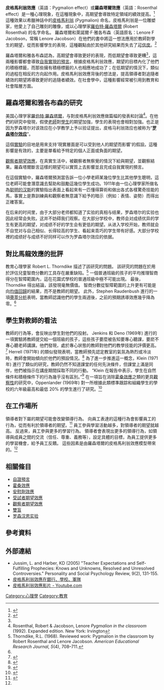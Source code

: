 {{refimprove|time=2018-07-11T15:33:25+00:00}}
{{noteTA
|t=zh-hans:皮格马利翁效应;zh-hant:皮格馬利翁效應;zh-hk:比馬龍效應
|1=zh-hant:皮格馬利翁;zh-hk:比馬龍;zh-tw:比馬龍;zh-cn:皮格马利翁
}}
'''皮格馬利翁效應'''（英語：Pygmalion effect）或'''羅森塔爾效應'''（英語：Rosenthal effect）是一種心理現象，在這種現象中，高期望會導致特定領域的績效提高。<ref name="Mitchell">{{cite book|last1=Mitchell|first1=Terence R.|last2=Daniels|first2=Denise|editor-last=Walter C. Borman|editor2=Daniel R. Ilgen|editor3=Richard J. Klimoski|title=Handbook of Psychology (volume 12)|publisher=John Wiley & Sons, Inc.|date=2003|pages=229|chapter=Motivation|isbn=0-471-38408-9}}</ref> 這種效果以希臘神話中的[[皮格馬利翁|皮格馬利翁]] (Pygmalion) 命名，皮格馬利翁是一位雕塑家，他愛上了自己雕刻的雕像，或以心理學家[[羅伯特·羅森塔爾|羅伯特·羅森塔爾]] (Robert Rosenthal) 的名字命名。 羅森塔爾和萊諾爾·F·雅各布森（英語原名：Lenore F Jacobson，常稱 Lenore Jacobson）在他們的書中將這一想法應用於教師對學生的期望，從而影響學生的表現，這種觀點由於其他研究結果而失去了[[信度|可信度]]。<ref name="#1">{{cite journal|title=Magnitude of teacher expectancy effects on pupil IQ as a function of the credibility of expectancy induction: A synthesis of findings from 18 experiments|url=https://archive.org/details/sim_journal-of-educational-psychology_1984-02_76_1/page/85|first1=Stephen W.|journal=Journal of Educational Psychology|doi=10.1037/0022-0663.76.1.85|year=1984|volume=76|pages=85–97|last1=Raudenbush}}</ref>

羅森塔爾和雅各布森認為，高期望會導致更好的表現，而低期望會導致更糟<ref name="Mitchell" />，這兩種影響都會導致[[自證預言|自我實現的預言]]。根據皮格馬利翁效應，期望的目標內化了他們的積極標籤，而那些擁有積極標籤的人也相應地成功了；在低期望的情況下，類似的過程在相反的方向起作用。皮格馬利翁效應背後的想法是，提高領導者對追隨者績效的期望將導致更好的追隨者績效。在社會學中，這種影響經常被引用到教育和社會階層方面。

== 羅森塔爾和雅各布森的研究 ==
美国心理学家[[羅伯特·羅森塔爾|羅伯特·羅森塔爾]]，与{{link-en|Lenore Jacobson|Lenore Jacobson|雷诺尔·雅各布森}}對皮格馬利翁效應做篇幅的發表和討論<ref>Rosenthal, Robert & Jacobson, Lenore ''Pygmalion in the classroom'' (1992). Expanded edition. New York: Irvington</ref>。在他們的研究中發現，假使[[老師|老師]]對[[學生|學生]]的期望加強，學生的表現也會相對加強。也正是因为罗森塔尔对该效应在小学教学上予以验证提出，皮格马利翁效应也被称为“'''[[自证预言|罗森塔尔效应]]'''”。

這個[[實驗|實驗]]的目地是用來支持'現實層面是可以受到他人的期望而影響'的假設。這種影響是有效的，主要是單看給予特定的個人正面或負面的期望。

[[觀察者期望效應|觀察者期望效應]]，在真實生活中，被觀察者無察覺的情況下給與期望，並觀察結果。羅森塔爾斷言這樣的期望可以實質上去影響並且完成自我實現的預言。

在這個實驗中，羅森塔爾預測當告訴一位小學老師某幾位學生比其他學生聰明，這位老師可能會潛意識去幫助和鼓勵這幾位學生成功。1911年由一位心理學家所做名為[[聪明的汉斯|聪明的汉斯]]的實驗指出表面上看起來有一匹懂得算術和做出各式各樣驚奇技能的馬，事實上是靠訓練員和觀察者無意識下給予的暗示（例如：表情、姿勢）而得出正確答案。

在后来的时间里，由于大部分老师都知道了实验的真相与结果，罗森塔尔的实验也因此经常会失败。这并不妨碍我们观察。在大部分学校中，教师会对成绩优异的学生有更高的期望，对成绩不好的学生会有更低的期望。从进入学校开始，教师就会不自觉对与自己相似、长得较高的学生、看起来乖巧的学生带有好感。大部分学校裡的成绩好与成绩不好同样可以作为罗森塔尔效应的依据。

== 對比馬龍效應的批評 ==
教育心理學家 Robert L. Thorndike 描述了該研究的問題。 該研究的問題在於用於評估兒童智商分數的工具存在嚴重缺陷。<ref name="Thorndike">Thorndike, R.L. (1968). Reviewed work: Pygmalion in the classroom by Robert Rosenthal and Lenore Jacobson. ''American Educational Research Journal, 5''(4), 708–711.</ref> 一個普通班級的孩子的平均推理智商得分在智障範圍內，這在花園式學校的普通班級中極不可能出現。 最後，Thorndike 得出結論，該發現毫無價值。 智商分數從智障範圍的上升更有可能是向[[均值回歸|均值回歸]]的結果，而不是教師的期望。 此外，Stephen Raudenbush 進行的一項[[元分析|薈萃分析]]表明，當教師認識他們的學生兩週後，之前的預期誘導效應幾乎降為零。<ref name="#1"/>

== 學生對教師的看法 ==
教師的行為等，會反映出學生對他們的投射。 Jenkins 和 Deno (1969年) 進行的一項實驗將教師提交給一個班級的孩子，這些孩子要麼被告知要專心聽課，要麽不專心聽老師講課。他們發現，處於專心狀態的教師對他們的教學技能的評價更高。<ref>{{cite journal|title=Influence of student behavior on teacher's self-evaluation|first1=Joseph R.|last2=Deno|first2=Stanley L.|journal=Journal of Educational Psychology|issue=6, Pt.1|doi=10.1037/h0028495|year=1969|volume=60|pages=439–442|last1=Jenkins}}</ref> Herrell (1971年) 的類似發現表明，當教師預先認定教室的氣氛為熱烈或冷淡時，教師會開始傾向於他們的預設情況。<ref>{{cite journal|title=Galatea in the Classroom: Student Expectations Affect Teacher Behavior|author=Herrell, James M.|url=http://eric.ed.gov/?id=ED056331|date=April 1971|journal=Proceedings of the Annual Convention of the American Psychological Association|issue=6(Pt. 2)|pages=521–522|access-date=2021-12-09|archive-date=2016-04-17|archive-url=https://web.archive.org/web/20160417165229/http://eric.ed.gov/?id=ED056331|dead-url=no}}</ref> 為了進一步推進這一概念，Klein (1971年) 進行了類似的研究，教師仍然不知道課堂的任何先決條件，但課堂上滿是同伴，他們被指示在講座期間採取不同的行動。 “Klein 在報告中表示，學生在自然條件和積極條件下的行為幾乎沒有區別。”<ref name="Good 1974 276–2772">{{cite book|last=Good|first=Jere E. Brophy, Thomas L.|title=Teacher-student relationships: causes and consequences|year=1974|publisher=Holt, Rinehart and Winston|location=London|isbn=0-03-085749-X|pages=276–277}}</ref> 在一項旨在消除[[霍桑效應|霍桑效應]]之類的更具[[观察性研究|觀察性]]的研究中，Oppenlander (1969年) 對一所根據此類標準跟踪和組織學生的學校的六年級最高和最低 20% 的學生進行了研究。<ref name="Good 1974 276–277">{{cite book|last=Good|first=Jere E. Brophy, Thomas L.|title=Teacher-student relationships: causes and consequences|year=1974|publisher=Holt, Rinehart and Winston|location=London|isbn=0-03-085749-X|pages=276–277}}</ref>

== 在工作場所 ==
領導者對下屬的期望可能會改變領導行為。 向員工表達的這種行為會影響員工的行為，從而有利於領導者的期望。<ref name="Bezuijen">{{cite journal|title=Pygmalion and Employee Learning: The Role of Leader Behaviors|url=https://archive.org/details/sim_journal-of-management_2009-10_35_5/page/1248|first1=Xander M.|last2=van den Berg|first2=Peter T.|journal=Journal of Management|issue=5|doi=10.1177/0149206308329966|year=2009|volume=35|pages=1248–1267|last3=van Dam|first3=Karen|last4=Thierry|first4=Henk|last1=Bezuijen|s2cid=144639156}}</ref> 員工參與學習活動越多，對領導者的期望就越高。 反過來，員工參與更多的學習行為。 領導者會表現出更多的領導行為，如領導與成員之間的交流（信任、尊重、義務等），設定具體的目標，為員工提供更多的學習機會，給予員工反饋。 這些因素是由羅森塔爾的皮格馬利翁效應模型帶來的。<ref name="Bezuijen" />



== 相關條目 ==
* [[自證預言|自證預言]]
* [[霍桑效應|霍桑效應]]
* [[安慰劑效應|安慰劑效應]]
* [[受試者期望效應|受試者期望效應]]
* [[觀察者期望效應|觀察者期望效應]]
* [[雙盲|雙盲]]
* [[罗森汉恩实验|罗森汉恩实验]]

== 參考資料 ==
<div class="references-small">
<references/>
</div>

== 外部連結 ==
* Jussim, L. and Harber, KD (2005) "Teacher Expectations and Self-Fulfilling Prophecies: Knows and Unknowns, Resolved and Unresolved Controversies." Personality and Social Psychology Review, 9(2), 131-155.
* [http://www.aftau.org/site/News2?page=NewsArticle&id=6927 皮格馬利翁效應在銀行、學校、軍隊] {{Wayback|url=http://www.aftau.org/site/News2?page=NewsArticle&id=6927 |date=20090212155220 }}
* [http://www.youtube.com/watch?v=9Wl_MZc1cTU 皮格馬利翁效應影片 - Youtube.com] {{Wayback|url=http://www.youtube.com/watch?v=9Wl_MZc1cTU |date=20210124031500 }}

[[Category:心理學|Category:心理學]]
[[Category:教育|Category:教育]]